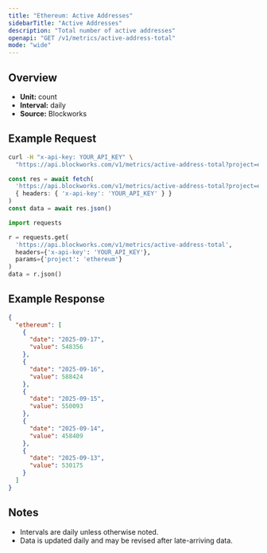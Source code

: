 ```yaml
---
title: "Ethereum: Active Addresses"
sidebarTitle: "Active Addresses"
description: "Total number of active addresses"
openapi: "GET /v1/metrics/active-address-total"
mode: "wide"
---
```


## Overview

- **Unit:** count
- **Interval:** daily
- **Source:** Blockworks

## Example Request

<CodeGroup>

```bash cURL
curl -H "x-api-key: YOUR_API_KEY" \
  "https://api.blockworks.com/v1/metrics/active-address-total?project=ethereum"
```

```typescript TypeScript
const res = await fetch(
  'https://api.blockworks.com/v1/metrics/active-address-total?project=ethereum',
  { headers: { 'x-api-key': 'YOUR_API_KEY' } }
)
const data = await res.json()
```

```python Python
import requests

r = requests.get(
  'https://api.blockworks.com/v1/metrics/active-address-total',
  headers={'x-api-key': 'YOUR_API_KEY'},
  params={'project': 'ethereum'}
)
data = r.json()
```

</CodeGroup>

## Example Response

```json
{
  "ethereum": [
    {
      "date": "2025-09-17",
      "value": 548356
    },
    {
      "date": "2025-09-16",
      "value": 588424
    },
    {
      "date": "2025-09-15",
      "value": 550093
    },
    {
      "date": "2025-09-14",
      "value": 458409
    },
    {
      "date": "2025-09-13",
      "value": 530175
    }
  ]
}
```

## Notes
- Intervals are daily unless otherwise noted.
- Data is updated daily and may be revised after late-arriving data.